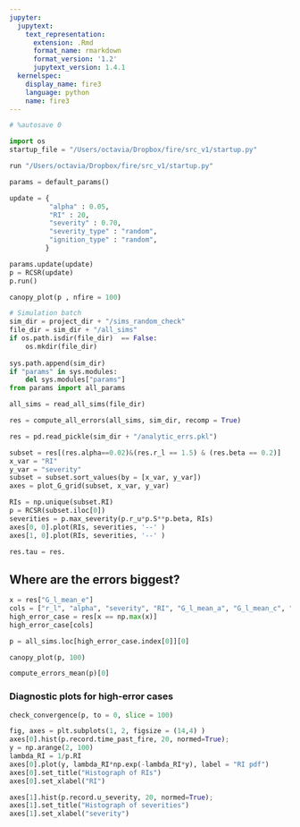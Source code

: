 ```yaml
---
jupyter:
  jupytext:
    text_representation:
      extension: .Rmd
      format_name: rmarkdown
      format_version: '1.2'
      jupytext_version: 1.4.1
  kernelspec:
    display_name: fire3
    language: python
    name: fire3
---
```


```python
# %autosave 0
```

```python
import os
startup_file = "/Users/octavia/Dropbox/fire/src_v1/startup.py"
```

```python
run "/Users/octavia/Dropbox/fire/src_v1/startup.py"
```

```python
params = default_params()

update = {
          "alpha" : 0.05,
          "RI" : 20,
          "severity" : 0.70,
          "severity_type" : "random",
          "ignition_type" : "random",          
         }

params.update(update)
p = RCSR(update)
p.run()


```

```python
canopy_plot(p , nfire = 100)
```




```python
# Simulation batch
sim_dir = project_dir + "/sims_random_check"
file_dir = sim_dir + "/all_sims"
if os.path.isdir(file_dir)  == False:
    os.mkdir(file_dir)
    
sys.path.append(sim_dir)
if "params" in sys.modules:
    del sys.modules["params"]
from params import all_params

```

```python
all_sims = read_all_sims(file_dir)
```

```python
res = compute_all_errors(all_sims, sim_dir, recomp = True)
```

```python
res = pd.read_pickle(sim_dir + "/analytic_errs.pkl")
```

```python
subset = res[(res.alpha==0.02)&(res.r_l == 1.5) & (res.beta == 0.2)]
x_var = "RI"
y_var = "severity"
subset = subset.sort_values(by = [x_var, y_var])
axes = plot_G_grid(subset, x_var, y_var)

RIs = np.unique(subset.RI)
p = RCSR(subset.iloc[0])
severities = p.max_severity(p.r_u*p.S**p.beta, RIs)
axes[0, 0].plot(RIs, severities, '--' )
axes[1, 0].plot(RIs, severities, '--' )

```

```python
res.tau = res.
```

## Where are the errors biggest?

```python

x = res["G_l_mean_e"]
cols = ["r_l", "alpha", "severity", "RI", "G_l_mean_a", "G_l_mean_c", "G_l_mean_e" ]
high_error_case = res[x == np.max(x)]
high_error_case[cols]


```

```python
p = all_sims.loc[high_error_case.index[0]][0]
```

```python
canopy_plot(p, 100)

```

```python
compute_errors_mean(p)[0]
```

### Diagnostic plots for high-error  cases

```python
check_convergence(p, to = 0, slice = 100)

```

```python
fig, axes = plt.subplots(1, 2, figsize = (14,4) )
axes[0].hist(p.record.time_past_fire, 20, normed=True);
y = np.arange(2, 100)
lambda_RI = 1/p.RI
axes[0].plot(y, lambda_RI*np.exp(-lambda_RI*y), label = "RI pdf")
axes[0].set_title("Histograph of RIs")
axes[0].set_xlabel("RI")

axes[1].hist(p.record.u_severity, 20, normed=True);
axes[1].set_title("Histograph of severities")
axes[1].set_xlabel("severity")
```

```python

```
